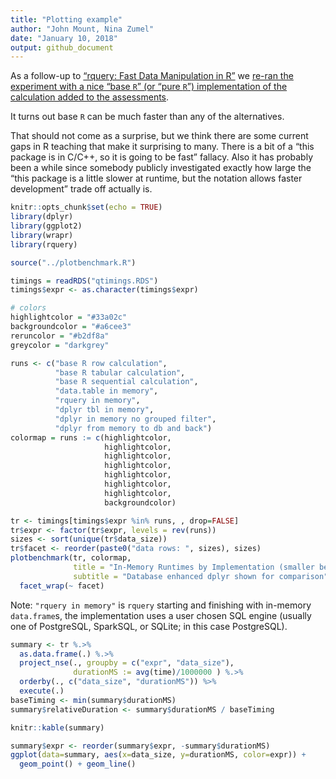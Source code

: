 ```yaml
---
title: "Plotting example"
author: "John Mount, Nina Zumel"
date: "January 10, 2018"
output: github_document
---
```


As a follow-up to ["rquery: Fast Data Manipulation in R"](http://www.win-vector.com/blog/2018/01/rquery-fast-data-manipulation-in-r/) we [re-ran the experiment with a nice "base `R`" (or "pure `R`") implementation of the calculation added to the assessments](https://github.com/WinVector/rquery/blob/master/extras/QTimingFollowup/QTiming.md).  

It turns out base `R` can be much faster than any of the alternatives.  

That should not come as a surprise, but we think there are some current gaps in R teaching that make it surprising to many.  There is a bit of a "this package is in C/C++, so it is going to be fast" fallacy.  Also it has probably been a while since somebody publicly investigated exactly how large the "this package is a little slower at runtime, but the notation allows faster development" trade off actually is.

```r
knitr::opts_chunk$set(echo = TRUE)
library(dplyr)
library(ggplot2)
library(wrapr)
library(rquery)

source("../plotbenchmark.R")

timings = readRDS("qtimings.RDS")
timings$expr <- as.character(timings$expr)

# colors
highlightcolor = "#33a02c"
backgroundcolor = "#a6cee3"
reruncolor = "#b2df8a"
greycolor = "darkgrey"

```

```r
runs <- c("base R row calculation",
          "base R tabular calculation",
          "base R sequential calculation",
          "data.table in memory", 
          "rquery in memory",
          "dplyr tbl in memory",
          "dplyr in memory no grouped filter",
          "dplyr from memory to db and back")
colormap = runs := c(highlightcolor,
                     highlightcolor,
                     highlightcolor,
                     highlightcolor,
                     highlightcolor,
                     highlightcolor,
                     highlightcolor,
                     backgroundcolor)

tr <- timings[timings$expr %in% runs, , drop=FALSE]
tr$expr <- factor(tr$expr, levels = rev(runs))
sizes <- sort(unique(tr$data_size))
tr$facet <- reorder(paste0("data rows: ", sizes), sizes)
plotbenchmark(tr, colormap, 
              title = "In-Memory Runtimes by Implementation (smaller better)",
              subtitle = "Database enhanced dplyr shown for comparison") + 
  facet_wrap(~ facet)
```

Note: `"rquery in memory"` is `rquery` starting and finishing with in-memory 
`data.frame`s, the implementation uses a user chosen SQL engine (usually one of PostgreSQL, SparkSQL, or SQLite; in this case PostgreSQL).

```r
summary <- tr %.>% 
  as.data.frame(.) %.>%
  project_nse(., groupby = c("expr", "data_size"), 
              durationMS := avg(time)/1000000 ) %.>%
  orderby(., c("data_size", "durationMS")) %>%
  execute(.)
baseTiming <- min(summary$durationMS)
summary$relativeDuration <- summary$durationMS / baseTiming

knitr::kable(summary)

summary$expr <- reorder(summary$expr, -summary$durationMS)
ggplot(data=summary, aes(x=data_size, y=durationMS, color=expr)) +
  geom_point() + geom_line()

```
